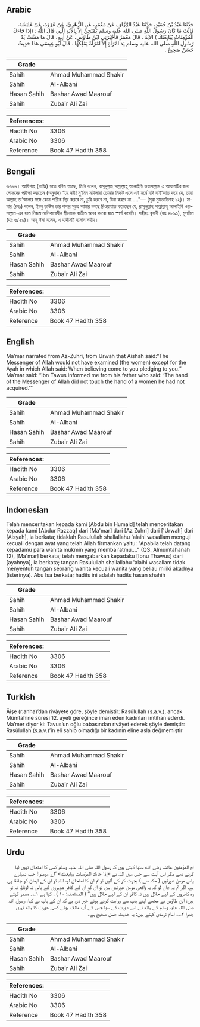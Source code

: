 ## Arabic


<div dir="rtl" lang="ar" style={{fontSize:'larger',backgroundColor:'#f8f9fa',padding:20}}>
حَدَّثَنَا عَبْدُ بْنُ حُمَيْدٍ، حَدَّثَنَا عَبْدُ الرَّزَّاقِ، عَنْ مَعْمَرٍ، عَنِ الزُّهْرِيِّ، عَنْ عُرْوَةَ، عَنْ عَائِشَةَ، قَالَتْ مَا كَانَ رَسُولُ اللَّهِ صلى الله عليه وسلم يَمْتَحِنُ إِلاَّ بِالآيَةِ الَّتِي قَالَ اللَّهُ ‏:‏ ‏(‏إذَا جَاءَكَ الْمُؤْمِنَاتُ يُبَايِعْنَكَ ‏)‏ الآيَةَ ‏.‏ قَالَ مَعْمَرٌ فَأَخْبَرَنِي ابْنُ طَاوُسٍ، عَنْ أَبِيهِ، قَالَ مَا مَسَّتْ يَدُ رَسُولِ اللَّهِ صلى الله عليه وسلم يَدَ امْرَأَةٍ إِلاَّ امْرَأَةً يَمْلِكُهَا ‏.‏ قَالَ أَبُو عِيسَى هَذَا حَدِيثٌ حَسَنٌ صَحِيحٌ ‏.‏
</div>
<div style={{backgroundColor:'#f8f9fa',padding:20, marginBottom: 10}}><table> <thead> <tr> <th>Grade</th> <th></th> </tr> </thead> <tbody> <tr><td>Sahih</td><td>Ahmad Muhammad Shakir</td></tr><tr><td>Sahih</td><td>Al-Albani</td></tr><tr><td>Hasan Sahih</td><td>Bashar Awad Maarouf</td></tr><tr><td>Sahih</td><td>Zubair Ali Zai</td></tr></tbody></table><table> <thead> <tr> <th>References:</th> <th></th> </tr> </thead> <tbody><tr><td>Hadith No</td><td>3306</td></tr><tr><td>Arabic No</td><td>3306</td></tr><tr><td>Reference</td><td>Book 47 Hadith 358</td></tr></tbody></table></div>

## Bengali


<div dir="ltr" lang="bn" style={{fontSize:'larger',backgroundColor:'#f8f9fa',padding:20}}>
৩৩০৬। আয়িশাহ (রাযিঃ) হতে বর্ণিত আছে, তিনি বলেন, রাসূলুল্লাহ সাল্লাল্লাহু আলাইহি ওয়াসাল্লাম এ আয়াতটির জন্য লোকদের পরীক্ষা করতেন (অনুবাদ) “হে নবী! মু'মিন মহিলারা তোমার নিকট এসে এই মর্মে যদি বাই’আত করে যে, তারা আল্লাহ তা'আলার সঙ্গে কোন শারীক স্থির করবে না, চুরি করবে না, যিনা করবে না....."— (সূরা মুমতাহিনাহ ১২)। মামার (রহঃ) বলেন, ইবনু তাউস তার বাবার সূত্রে আমার কাছে রিওয়ায়াত করেছেন যে, রাসূলুল্লাহ সাল্লাল্লাহু আলাইহি ওয়াসাল্লাম-এর হাত নিজস্ব মালিকানাধীন স্ত্রীলোক ব্যতীত অপর কারো হাত স্পর্শ করেনি। সহীহঃ বুখারী (হাঃ ৪৮৯১), মুসলিম (হাঃ ৬/২৯)। আবূ ঈসা বলেন, এ হাদীসটি হাসান সহীহ।
</div>
<div style={{backgroundColor:'#f8f9fa',padding:20, marginBottom: 10}}><table> <thead> <tr> <th>Grade</th> <th></th> </tr> </thead> <tbody> <tr><td>Sahih</td><td>Ahmad Muhammad Shakir</td></tr><tr><td>Sahih</td><td>Al-Albani</td></tr><tr><td>Hasan Sahih</td><td>Bashar Awad Maarouf</td></tr><tr><td>Sahih</td><td>Zubair Ali Zai</td></tr></tbody></table><table> <thead> <tr> <th>References:</th> <th></th> </tr> </thead> <tbody><tr><td>Hadith No</td><td>3306</td></tr><tr><td>Arabic No</td><td>3306</td></tr><tr><td>Reference</td><td>Book 47 Hadith 358</td></tr></tbody></table></div>

## English


<div dir="ltr" lang="en" style={{fontSize:'larger',backgroundColor:'#f8f9fa',padding:20}}>
Ma’mar narrated from Az-Zuhri, from Urwah that Aishah said:“The Messenger of Allah would not have examined (the women) except for the Ayah in which Allah said: When believing come to you pledging to you.” Ma’mar said: “Ibn Tawus informed me from his father who said: ‘The hand of the Messenger of Allah did not touch the hand of a women he had not acquired.’”
</div>
<div style={{backgroundColor:'#f8f9fa',padding:20, marginBottom: 10}}><table> <thead> <tr> <th>Grade</th> <th></th> </tr> </thead> <tbody> <tr><td>Sahih</td><td>Ahmad Muhammad Shakir</td></tr><tr><td>Sahih</td><td>Al-Albani</td></tr><tr><td>Hasan Sahih</td><td>Bashar Awad Maarouf</td></tr><tr><td>Sahih</td><td>Zubair Ali Zai</td></tr></tbody></table><table> <thead> <tr> <th>References:</th> <th></th> </tr> </thead> <tbody><tr><td>Hadith No</td><td>3306</td></tr><tr><td>Arabic No</td><td>3306</td></tr><tr><td>Reference</td><td>Book 47 Hadith 358</td></tr></tbody></table></div>

## Indonesian


<div dir="ltr" lang="id" style={{fontSize:'larger',backgroundColor:'#f8f9fa',padding:20}}>
Telah menceritakan kepada kami [Abdu bin Humaid] telah menceritakan kepada kami [Abdur Razzaq] dari [Ma'mar] dari [Az Zuhri] dari ['Urwah] dari [Aisyah], ia berkata; tidaklah Rasulullah shallallahu 'alaihi wasallam menguji kecuali dengan ayat yang telah Allah firmankan yaitu: "Apabila telah datang kepadamu para wanita mukmin yang membai'atmu...." (QS. Almumtahanah 12), [Ma'mar] berkata; telah mengabarkan kepadaku [Ibnu Thawus] dari [ayahnya], ia berkata; tangan Rasulullah shallallahu 'alaihi wasallam tidak menyentuh tangan seorang wanita kecuali wanita yang beliau miliki akadnya (isterinya). Abu Isa berkata; hadits ini adalah hadits hasan shahih
</div>
<div style={{backgroundColor:'#f8f9fa',padding:20, marginBottom: 10}}><table> <thead> <tr> <th>Grade</th> <th></th> </tr> </thead> <tbody> <tr><td>Sahih</td><td>Ahmad Muhammad Shakir</td></tr><tr><td>Sahih</td><td>Al-Albani</td></tr><tr><td>Hasan Sahih</td><td>Bashar Awad Maarouf</td></tr><tr><td>Sahih</td><td>Zubair Ali Zai</td></tr></tbody></table><table> <thead> <tr> <th>References:</th> <th></th> </tr> </thead> <tbody><tr><td>Hadith No</td><td>3306</td></tr><tr><td>Arabic No</td><td>3306</td></tr><tr><td>Reference</td><td>Book 47 Hadith 358</td></tr></tbody></table></div>

## Turkish


<div dir="ltr" lang="tr" style={{fontSize:'larger',backgroundColor:'#f8f9fa',padding:20}}>
Âişe (r.anha)’dan rivâyete göre, şöyle demiştir: Rasûlullah (s.a.v.), ancak Mümtahine sûresi 12. ayeti gereğince iman eden kadınları imtihan ederdi. Ma’mer diyor ki: Tavus’un oğlu babasından rivâyet ederek şöyle demiştir: Rasûlullah (s.a.v.)’in eli sahib olmadığı bir kadının eline asla değmemiştir
</div>
<div style={{backgroundColor:'#f8f9fa',padding:20, marginBottom: 10}}><table> <thead> <tr> <th>Grade</th> <th></th> </tr> </thead> <tbody> <tr><td>Sahih</td><td>Ahmad Muhammad Shakir</td></tr><tr><td>Sahih</td><td>Al-Albani</td></tr><tr><td>Hasan Sahih</td><td>Bashar Awad Maarouf</td></tr><tr><td>Sahih</td><td>Zubair Ali Zai</td></tr></tbody></table><table> <thead> <tr> <th>References:</th> <th></th> </tr> </thead> <tbody><tr><td>Hadith No</td><td>3306</td></tr><tr><td>Arabic No</td><td>3306</td></tr><tr><td>Reference</td><td>Book 47 Hadith 358</td></tr></tbody></table></div>

## Urdu


<div dir="rtl" lang="ur" style={{fontSize:'larger',backgroundColor:'#f8f9fa',padding:20}}>
ام المؤمنین عائشہ رضی الله عنہا کہتی ہیں کہ رسول اللہ صلی اللہ علیہ وسلم کسی کا امتحان نہیں لیا کرتے تھے مگر اس آیت سے جس میں اللہ نے «إذا جاءك المؤمنات يبايعنك» ”اے مومنوا! جب تمہارے پاس مومن عورتیں ( مکہ سے ) ہجرت کر کے آئیں تو تم ان کا امتحان لو، اللہ تو ان کے ایمان کو جانتا ہی ہے، اگر تم یہ جان لو کہ یہ واقعی مومن عورتیں ہیں تو ان کو ان کے کافر شوہروں کے پاس نہ لوٹاؤ، نہ تو وہ کافروں کے لیے حلال ہیں نہ کافر ان کے لیے حلال ہیں“ ( الممتحنۃ: ۱۰ ) ، کہا ہے ۱؎۔ معمر کہتے ہیں: ابن طاؤس نے مجھے اپنے باپ سے روایت کرتے ہوئے خبر دی ہے کہ ان کے باپ نے کہا: رسول اللہ صلی اللہ علیہ وسلم کے ہاتھ نے اس عورت کے سوا جس کے آپ مالک ہوتے کسی عورت کا ہاتھ نہیں چھوا ۲؎۔ امام ترمذی کہتے ہیں: یہ حدیث حسن صحیح ہے۔
</div>
<div style={{backgroundColor:'#f8f9fa',padding:20, marginBottom: 10}}><table> <thead> <tr> <th>Grade</th> <th></th> </tr> </thead> <tbody> <tr><td>Sahih</td><td>Ahmad Muhammad Shakir</td></tr><tr><td>Sahih</td><td>Al-Albani</td></tr><tr><td>Hasan Sahih</td><td>Bashar Awad Maarouf</td></tr><tr><td>Sahih</td><td>Zubair Ali Zai</td></tr></tbody></table><table> <thead> <tr> <th>References:</th> <th></th> </tr> </thead> <tbody><tr><td>Hadith No</td><td>3306</td></tr><tr><td>Arabic No</td><td>3306</td></tr><tr><td>Reference</td><td>Book 47 Hadith 358</td></tr></tbody></table></div>